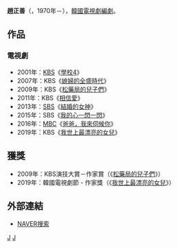{{藝人
| 姓名     = 趙正善 
| 類型     = 編劇
| 圖片     = 
| 圖片尺寸 = 
| 圖片簡介 = 
| 原名     = 
| 外文名   = 조정선
| 外文     = ko
| 羅馬拼音 = Jo Jung Sun
| 英文名   = 
| 綽號     = 
| 其他藝名 = 
| 國籍     = {{ROK}}
| 民族     = 
| 籍貫     = 
| 出生日期 = {{birth year and age|1970}}
| 出生地點 = {{KOR}}
| 職業     = [[編劇|編劇]]
| 語言     = [[韓語|韓語]]
| 教育程度 = 
| 配偶     = 
| 出身地   = 
| 出道作   = 
| 出道日期 = 1999年
| 代表作   = 
| 活躍年代 = 
| 經紀公司 = 
}}

'''趙正善'''（{{lang-ko|'''조정선'''}}，1970年－），[[韓國|韓國]][[電視劇|電視劇]][[編劇|編劇]]。

== 作品 == 
=== 電視劇 ===
*2001年：[[韓國放送公社|KBS]]《[[學校4|學校4]]》
*2007年：KBS《[[媳婦的全盛時代|媳婦的全盛時代]]》
*2009年：KBS《[[松藥局的兒子們|松藥局的兒子們]]》
*2011年：KBS《[[相信愛|相信愛]]》
*2013年：[[SBS_(韓國)|SBS]]《[[結婚的女神|結婚的女神]]》
*2015年：SBS《[[我的心一閃一閃|我的心一閃一閃]]》
*2016年：[[文化廣播_(韓國)|MBC]]《[[爸爸，我來伺候你|爸爸，我來伺候你]]》
*2019年：KBS《[[我世上最漂亮的女兒|我世上最漂亮的女兒]]》

== 獲獎 ==
*2009年：KBS演技大賞－作家賞（《[[松藥局的兒子們|松藥局的兒子們]]》）
*2019年：韓國電視劇節 - 作家獎（《[[我世上最漂亮的女兒|我世上最漂亮的女兒]]》）

== 外部連結 ==
*[http://search.naver.com/search.naver?sm=tab_hty.top&where=nexearch&ie=utf8&query=%EC%A1%B0%EC%A0%95%EC%84%A0 NAVER搜索]{{ko}}

[[Category:韓國編劇|J]]
[[Category:趙姓|J]]